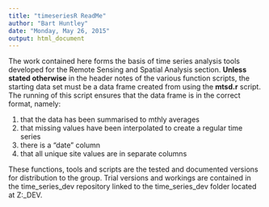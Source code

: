 ```yaml
---
title: "timeseriesR ReadMe"
author: "Bart Huntley"
date: "Monday, May 26, 2015"
output: html_document
---
```


The work contained here forms the basis of time series analysis tools developed for the Remote Sensing and Spatial Analysis section. **Unless stated otherwise** in the header notes of the various function scripts, the starting data set must be a data frame created from using the **mtsd.r** script. The running of this script ensures that the data frame is in the correct format, namely:

1. that the data has been summarised to mthly averages
2. that missing values have been interpolated to create a regular time series
3. there is a "date" column
4. that all unique site values are in separate columns

These functions, tools and scripts are the tested and documented versions for distribution to the group. Trial versions and workings are contained in the time_series_dev repository linked to the time_series_dev folder located at Z:\DOCUMENTATION\BART\R\R_DEV.
